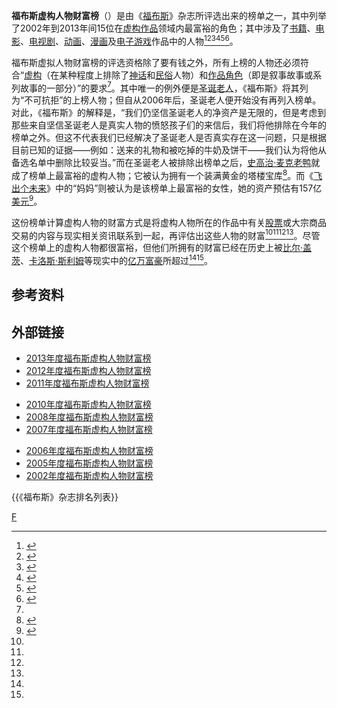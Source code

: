 {{noteTA
|1=zh-cn:福布斯; zh-hk:福布斯; zh-sg:资本家杂志; zh-tw:富比士;
|2=zh-cn:飞出个未来; zh-hk:乃出個未來; zh-tw:飛出個未來;
|3=zh-cn:比尔·盖茨; zh-hk:比爾·蓋茨; zh-tw:比爾·蓋茲;
|4=zh-cn:卡洛斯·斯利姆; zh-hk:卡洛斯·斯利姆; zh-tw:卡洛斯·史林;
}}
'''福布斯虚构人物财富榜'''（{{Lang-en|Forbes Fictional 15}}）是由《[[福布斯|福布斯]]》杂志所评选出来的榜单之一，其中列举了2002年到2013年间15位在[[虚构作品|虚构作品]]领域内最富裕的角色；其中涉及了[[书籍|书籍]]、[[电影|电影]]、[[电视剧|电视剧]]、[[动画|动画]]、[[漫画|漫画]]及[[电子游戏|电子游戏]]作品中的人物<ref name="ABCNews">{{cite web |title=Forbes' 'Fictional 15' Richest Characters Topped By Smaug |url=https://abcnews.go.com/blogs/business/2012/04/forbes-fictional-15-richest-characters-topped-by-smaug/ |publisher=[[ABC新闻|ABC新闻]] |accessdate=2021-01-28 |date=2012-04-25}}</ref><ref>{{cite web |author1=Andre Borges |title=Bruce Wayne, Tony Stark, Christian Grey make it to the Forbes 15 richest fictional characters list |url=https://www.dnaindia.com/entertainment/report-bruce-wayne-tony-stark-christian-grey-make-it-to-the-forbes-15-richest-fictional-characters-list-1901694 |publisher=[[每日新闻与分析|每日新闻与分析]] |accessdate=2021-01-28 |date=2013-10-12}}</ref><ref>{{cite web |author1=Susana Polo |title=Twilight Vampire Tops Out The Forbes Fictional 15 |url=https://www.themarysue.com/forbes-fictional-15-twilight-vampire/ |publisher=The Mary Sue |accessdate=2021-01-28 |date=2010-04-16}}</ref><ref name="Time">{{cite web |author1=Terri Pous |title=Who Is the Richest Fictional Character? |url=https://newsfeed.time.com/2012/04/25/who-is-the-richest-fictional-character/ |publisher=[[时代周刊|时代周刊]] |accessdate=2021-01-28 |date=2012-04-25}}</ref><ref name="MSNBC">{{cite web |author1=Sari Roth |title=Chris' List: Forbes' Fictional 15 |url=https://www.msnbc.com/jansing-co/chris-list-forbes-fictional-15-msna74828 |publisher=[[MSNBC|MSNBC]] |accessdate=2021-01-28 |date=2013-08-01}}</ref><ref name="Telegraph">{{cite web |title=Scrooge McDuck tops Forbes 'Fictional 15' wealthiest characters |url=https://www.telegraph.co.uk/news/newstopics/howaboutthat/8433739/Scrooge-McDuck-tops-Forbes-Fictional-15-wealthiest-characters.html |publisher=[[每日电讯报|每日电讯报]] |accessdate=2021-01-28 |date=2011-04-07}}</ref>。

福布斯虚拟人物财富榜的评选资格除了要有钱之外，所有上榜的人物还必须符合“[[虚构|虚构]]（在某种程度上排除了[[神话|神话]]和[[民俗|民俗]]人物）和[[角色|作品角色]]（即是叙事故事或系列故事的一部分）”的要求<ref name="Time" />。其中唯一的例外便是[[圣诞老人|圣诞老人]]，《福布斯》将其列为“不可抗拒”的上榜人物；但自从2006年后，圣诞老人便开始没有再列入榜单。对此，《福布斯》的解释是，“我们仍坚信圣诞老人的净资产是无限的，但是考虑到那些来自坚信圣诞老人是真实人物的愤怒孩子们的来信后，我们将他排除在今年的榜单之外。但这不代表我们已经解决了圣诞老人是否真实存在这一问题，只是根据目前已知的证据——例如：送来的礼物和被吃掉的牛奶及饼干——我们认为将他从备选名单中删除比较妥当。”而在圣诞老人被排除出榜单之后，[[史高治·麦克老鸭|史高治·麦克老鸭]]就成了榜单上最富裕的虚构人物；它被认为拥有一个装满黄金的塔楼宝库<ref>{{cite web |author1=The Film Theorists |title=Film Theory: Scrooge McDuck's Net Worth SOLVED! (Disney's DuckTales) |url=https://www.youtube.com/watch?v=Y-hQf-F3hyU |publisher=[[YouTube|YouTube]] |accessdate=2021-01-28}}</ref>。而《[[飞出个未来|飞出个未来]]》中的“妈妈”{{Link-en|飞出个未来角色列表|List of Futurama characters|卡罗尔·米勒}}则被认为是该榜单上最富裕的女性，她的资产预估有157亿[[美元|美元]]<ref>{{cite web |author1=Claire. F |title=Richest Fictional Characters |url=https://mostexpensivething.com/richest-fictional-characters |publisher=Most Expensive Thing |accessdate=2021-01-28}}</ref>。

这份榜单计算虚构人物的财富方式是将虚构人物所在的作品中有关[[股票|股票]]或大宗商品交易的内容与现实相关资讯联系到一起，再评估出这些人物的财富<ref name="ABCNews" /><ref name="Time" /><ref name="MSNBC" /><ref name="Telegraph" />。尽管这个榜单上的虚构人物都很富裕，但他们所拥有的财富已经在历史上被[[比尔·盖茨|比尔·盖茨]]、[[卡洛斯·斯利姆|卡洛斯·斯利姆]]等现实中的[[亿万富豪|亿万富豪]]所超过<ref name="Time" /><ref name="Telegraph" />。

== 参考资料 ==
{{Reflist}}

== 外部链接 ==
{{Col-start}}
{{Col-break}}
*[https://www.forbes.com/special-report/2013/fictional-15/ 2013年度福布斯虚构人物财富榜]
*[https://www.forbes.com/special-report/2012/fictional-15-12/fictional-15.html 2012年度福布斯虚构人物财富榜]
*[https://www.forbes.com/lists/fictional15/2011/forbes-fictional-15.html 2011年度福布斯虚构人物财富榜]
{{Col-break}}
*[https://www.forbes.com/2010/04/13/richest-fictional-characters-opinions-wealth.html 2010年度福布斯虚构人物财富榜]
*[https://www.forbes.com/2008/12/18/fictional-15-richest-characters-oped-fictional1508_cx_mn_de_1218fict15_land.html 2008年度福布斯虚构人物财富榜]
*[https://www.forbes.com/2007/12/11/richest-fictional-characters-oped-books-fict1507-cx_mn_de_1211fictional15_land.html 2007年度福布斯虚构人物财富榜]
{{Col-break}}
*[https://www.forbes.com/2006/11/20/forbes-fictional-richest-tech-media_cx_mn_de_06fict15_intro.html 2006年度福布斯虚构人物财富榜]
*[https://www.forbes.com/2005/11/29/forbes-fictional-rich_cx_mn_de_05fict15land.html 2005年度福布斯虚构人物财富榜]
*[https://www.forbes.com/2002/09/13/400fictional.html 2002年度福布斯虚构人物财富榜]
{{Col-end}}

{{福布斯虚构角色富豪榜}}
{{《福布斯》杂志排名列表}}

[[Category:虛構角色列表|F]]